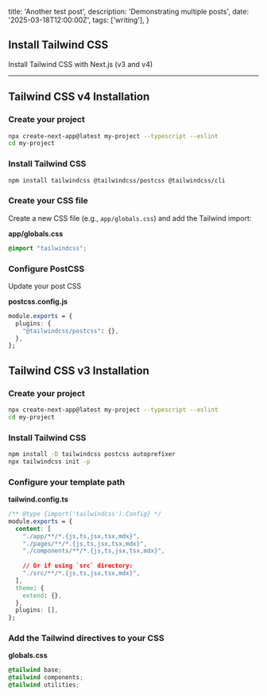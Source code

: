 
  title: 'Another test post',
  description: 'Demonstrating multiple posts',
  date: '2025-03-18T12:00:00Z',
  tags: ['writing'],
}

## Install Tailwind CSS

Install Tailwind CSS with Next.js (v3 and v4)

---

## Tailwind CSS v4 Installation

### Create your project

```bash
npx create-next-app@latest my-project --typescript --eslint
cd my-project
```


### Install Tailwind CSS

```bash
npm install tailwindcss @tailwindcss/postcss @tailwindcss/cli
```


### Create your CSS file

Create a new CSS file (e.g., `app/globals.css`) and add the Tailwind import:

**app/globals.css**

```css
@import "tailwindcss";
```

### Configure PostCSS 

Update your post CSS

**postcss.config.js**

```css 
module.exports = {
  plugins: {
    "@tailwindcss/postcss": {},
  },
};
```

## Tailwind CSS v3 Installation

### Create your project 

```bash
npx create-next-app@latest my-project --typescript --eslint
cd my-project
```

### Install Tailwind CSS 

```bash
npm install -D tailwindcss postcss autoprefixer
npx tailwindcss init -p
```

### Configure your template path

**tailwind.config.ts**

```css
/** @type {import('tailwindcss').Config} */
module.exports = {
  content: [
    "./app/**/*.{js,ts,jsx,tsx,mdx}",
    "./pages/**/*.{js,ts,jsx,tsx,mdx}",
    "./components/**/*.{js,ts,jsx,tsx,mdx}",
 
    // Or if using `src` directory:
    "./src/**/*.{js,ts,jsx,tsx,mdx}",
  ],
  theme: {
    extend: {},
  },
  plugins: [],
};
```

### Add the Tailwind directives to your CSS 

**globals.css**

```css 
@tailwind base;
@tailwind components;
@tailwind utilities;
```


